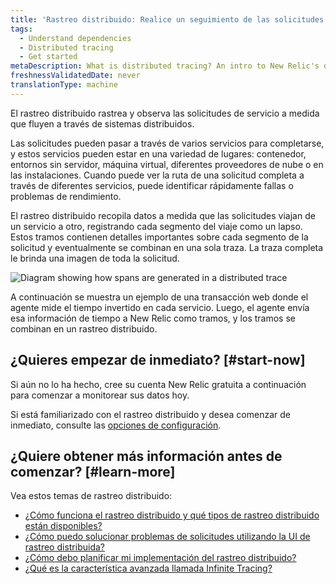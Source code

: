 ```yaml
---
title: 'Rastreo distribuido: Realice un seguimiento de las solicitudes en sus microservicios'
tags:
  - Understand dependencies
  - Distributed tracing
  - Get started
metaDescription: What is distributed tracing? An intro to New Relic's distributed tracing feature.
freshnessValidatedDate: never
translationType: machine
---
```


El rastreo distribuido rastrea y observa las solicitudes de servicio a medida que fluyen a través de sistemas distribuidos.

Las solicitudes pueden pasar a través de varios servicios para completarse, y estos servicios pueden estar en una variedad de lugares: contenedor, entornos sin servidor, máquina virtual, diferentes proveedores de nube o en las instalaciones. Cuando puede ver la ruta de una solicitud completa a través de diferentes servicios, puede identificar rápidamente fallas o problemas de rendimiento.

El rastreo distribuido recopila datos a medida que las solicitudes viajan de un servicio a otro, registrando cada segmento del viaje como un lapso. Estos tramos contienen detalles importantes sobre cada segmento de la solicitud y eventualmente se combinan en una sola traza. La traza completa le brinda una imagen de toda la solicitud.

<img
  title="Diagram showing how spans are generated in a distributed trace"
  alt="Diagram showing how spans are generated in a distributed trace"
  src="/images/distributed-tracing_diagram_intro-to-dist-tracing.webp"
/>

<figcaption>
  A continuación se muestra un ejemplo de una transacción web donde el agente mide el tiempo invertido en cada servicio. Luego, el agente envía esa información de tiempo a New Relic como tramos, y los tramos se combinan en un rastreo distribuido.
</figcaption>

## ¿Quieres empezar de inmediato? [#start-now]

Si aún no lo ha hecho, cree su cuenta New Relic gratuita a continuación para comenzar a monitorear sus datos hoy.

<InlineSignup/>

Si está familiarizado con el rastreo distribuido y desea comenzar de inmediato, consulte las [opciones de configuración](/docs/distributed-tracing/enable-configure/quick-start).

## ¿Quiere obtener más información antes de comenzar? [#learn-more]

Vea estos temas de rastreo distribuido:

* [¿Cómo funciona el rastreo distribuido y qué tipos de rastreo distribuido están disponibles?](/docs/distributed-tracing/concepts/how-new-relic-distributed-tracing-works/)
* [¿Cómo puedo solucionar problemas de solicitudes utilizando la UI de rastreo distribuida?](/docs/distributed-tracing/ui-data/understand-use-distributed-tracing-ui/)
* [¿Cómo debo planificar mi implementación del rastreo distribuido?](/docs/distributed-tracing/concepts/distributed-tracing-planning-guide/)
* [¿Qué es la característica avanzada llamada Infinite Tracing?](/docs/understand-dependencies/distributed-tracing/infinite-tracing/introduction-infinite-tracing/)
